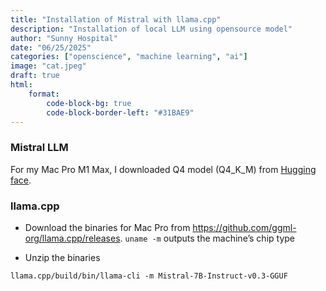 ```yaml
---
title: "Installation of Mistral with llama.cpp"
description: "Installation of local LLM using opensource model"
author: "Sunny Hospital"
date: "06/25/2025"
categories: ["openscience", "machine learning", "ai"]
image: "cat.jpeg"
draft: true 
html:
    format:
        code-block-bg: true
        code-block-border-left: "#31BAE9"
---
```



###  Mistral LLM

For my Mac Pro M1 Max, I downloaded Q4 model (Q4_K_M) from [Hugging face](https://huggingface.co/mradermacher/Mistral-7B-Instruct-v0.3-GGUF).


### llama.cpp
* Download the binaries for Mac Pro from [https://github.com/ggml-org/llama.cpp/releases](https://github.com/ggml-org/llama.cpp/releases).
`uname -m` outputs the machine's chip type

* Unzip the binaries
```
llama.cpp/build/bin/llama-cli -m Mistral-7B-Instruct-v0.3-GGUF
```



